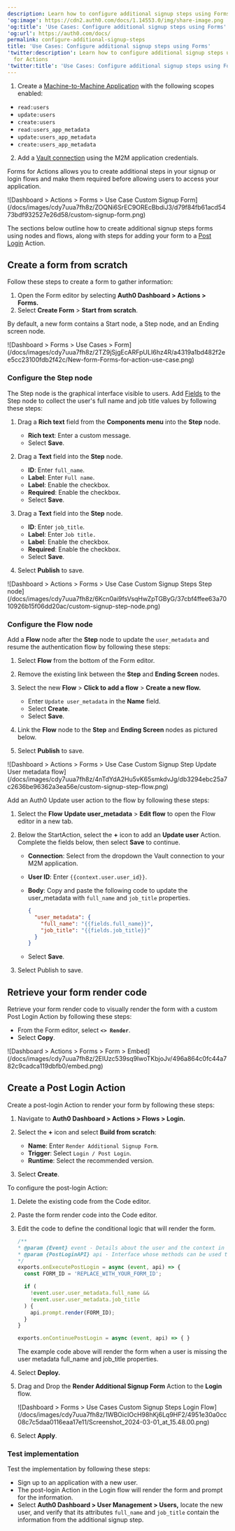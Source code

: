 ```yaml
---
description: Learn how to configure additional signup steps using Forms for Actions
'og:image': https://cdn2.auth0.com/docs/1.14553.0/img/share-image.png
'og:title': 'Use Cases: Configure additional signup steps using Forms'
'og:url': https://auth0.com/docs/
permalink: configure-additional-signup-steps
title: 'Use Cases: Configure additional signup steps using Forms'
'twitter:description': Learn how to configure additional signup steps using Forms
  for Actions
'twitter:title': 'Use Cases: Configure additional signup steps using Forms'
---
```

<Card title="Before you start">

1. Create a [Machine-to-Machine Application](/docs/get-started/auth0-overview/create-applications/machine-to-machine-apps) with the following scopes enabled:

* `read:users`
* `update:users`
* `create:users`
* `read:users_app_metadata`
* `update:users_app_metadata`
* `create:users_app_metadata`

2. Add a [Vault connection](/docs/customize/forms/vault) using the M2M application credentials.

</Card>

Forms for Actions allows you to create additional steps in your signup or login flows and make them required before allowing users to access your application.

<Frame>![Dashboard > Actions > Forms > Use Case Custom Signup Form](/docs/images/cdy7uua7fh8z/ZOQNi6SrEC9OREcBbdiJ3/d79f84fb61acd5473bdf932527e26d58/custom-signup-form.png)</Frame>

The sections below outline how to create additional signup steps forms using nodes and flows, along with steps for adding your form to a [Post Login](/docs/customize/actions/explore-triggers/signup-and-login-triggers/login-trigger) Action.

## Create a form from scratch

Follow these steps to create a form to gather information:

1. Open the Form editor by selecting **Auth0 Dashboard > Actions > Forms.**
2. Select **Create Form** > **Start from scratch**.

By default, a new form contains a Start node, a Step node, and an Ending screen node.

<Frame>![Dashboard > Forms > Use Cases > Form](/docs/images/cdy7uua7fh8z/2TZ9jSjgEcARFpULI6hz4R/a4319a1bd482f2ee5cc23100fdb2f42c/New-form-Forms-for-action-use-case.png)</Frame>

### Configure the Step node

The Step node is the graphical interface visible to users. Add [Fields](/docs/customize/forms/nodes-and-components) to the Step node to collect the user's full name and job title values by following these steps:

1. Drag a **Rich text** field from the **Components menu** into the **Step** node.

   * **Rich text**: Enter a custom message.
   * Select **Save**.
2. Drag a **Text** field into the **Step** node.

   * **ID**: Enter `full_name`.
   * **Label**: Enter `Full name`.
   * **Label**: Enable the checkbox.
   * **Required**: Enable the checkbox.
   * Select **Save**.
3. Drag a **Text** field into the **Step** node.

   * **ID**: Enter `job_title`.
   * **Label**: Enter `Job title.`
   * **Label**: Enable the checkbox.
   * **Required**: Enable the checkbox.
   * Select **Save**.
4. Select **Publish** to save.

<Frame>![Dashboard > Actions > Forms > Use Case Custom Signup Steps Step node](/docs/images/cdy7uua7fh8z/6Kcn0ai9fsVsqHwZpTGByG/37cbf4ffee63a7010926b15f06dd20ac/custom-signup-step-node.png)</Frame>

### Configure the Flow node

Add a **Flow** node after the **Step** node to update the `user_metadata` and resume the authentication flow by following these steps:

1. Select **Flow** from the bottom of the Form editor.
2. Remove the existing link between the **Step** and **Ending Screen** nodes.
3. Select the new **Flow** > **Click to add a flow** > **Create a new flow.**

   * Enter `Update user_metadata` in the **Name** field.
   * Select **Create**.
   * Select **Save**.
4. Link the **Flow** node to the **Step** and **Ending Screen** nodes as pictured below.
5. Select **Publish** to save.

<Frame>![Dashboard > Actions > Forms > Use Case Custom Signup Step Update User metadata flow](/docs/images/cdy7uua7fh8z/4nTdYdA2Hu5vK65smkdvJg/db3294ebc25a7c2636be96362a3ea56e/custom-signup-step-flow.png)</Frame>

Add an Auth0 Update user action to the flow by following these steps:

1. Select the **Flow** **Update user_metadata** > **Edit flow** to open the Flow editor in a new tab.
2. Below the StartAction, select the **+** icon to add an **Update user** Action. Complete the fields below, then select **Save** to continue.

   * **Connection**: Select from the dropdown the Vault connection to your M2M application.
   * **User ID**: Enter `{{context.user.user_id}}`.
   * **Body**: Copy and paste the following code to update the user_metadata with `full_name` and `job_title` properties.

     ```json lines
     {
       "user_metadata": {
         "full_name": "{{fields.full_name}}",
         "job_title": "{{fields.job_title}}"
       }
     }
     ```

     

     
   * Select **Save**.
3. Select Publish to save.

## Retrieve your form render code

Retrieve your form render code to visually render the form with a custom Post Login Action by following these steps:

* From the Form editor, select **`<> Render`**.
* Select **Copy**.

<Frame>![Dashboard > Actions > Forms > Form > Embed](/docs/images/cdy7uua7fh8z/2EIUzc539sq9lwoTKbjoJv/496a864c0fc44a782c9cadca119dbfb0/embed.png)</Frame>

## Create a Post Login Action

Create a post-login Action to render your form by following these steps:

1. Navigate to **Auth0 Dashboard > Actions > Flows > Login.**
2. Select the **+** icon and select **Build from scratch**:

   * **Name**: Enter `Render Additional Signup Form`.
   * **Trigger**: Select `Login / Post Login`.
   * **Runtime**: Select the recommended version.
3. Select **Create**.

To configure the post-login Action:

1. Delete the existing code from the Code editor.
2. Paste the form render code into the Code editor.
3. Edit the code to define the conditional logic that will render the form.

   ```javascript lines
   /**
   * @param {Event} event - Details about the user and the context in which they are logging in.
   * @param {PostLoginAPI} api - Interface whose methods can be used to change the behavior of the login.
   */
   exports.onExecutePostLogin = async (event, api) => {
     const FORM_ID = 'REPLACE_WITH_YOUR_FORM_ID';

     if (
       !event.user.user_metadata.full_name &&
       !event.user.user_metadata.job_title
     ) {
       api.prompt.render(FORM_ID);
     }
   }

   exports.onContinuePostLogin = async (event, api) => { }
   ```


   

   

   <Callout icon="file-lines" color="#0EA5E9" iconType="regular">

   The example code above will render the form when a user is missing the user metadata full_name and job_title properties.

   </Callout>
4. Select **Deploy.**
5. Drag and Drop the **Render Additional Signup Form** Action to the **Login** flow.

   <Frame>![Dashboard > Forms > Use Cases Custom Signup Steps Login Flow](/docs/images/cdy7uua7fh8z/1WBOicIOcH98hKj6Lq9HF2/4951e30a0cc08c7c5daa0116eaa17e11/Screenshot_2024-03-01_at_15.48.00.png)</Frame>
6. Select **Apply**.

### Test implementation

Test the implementation by following these steps:

* Sign up to an application with a new user.
* The post-login Action in the Login flow will render the form and prompt for the information.
* Select **<Tooltip tip="Auth0 Dashboard: Auth0's main product to configure your services." cta="View Glossary" href="/docs/glossary?term=Auth0+Dashboard">Auth0 Dashboard</Tooltip> > User Management > Users,** locate the new user, and verify that its attributes `full_name` and `job_title` contain the information from the additional signup step.